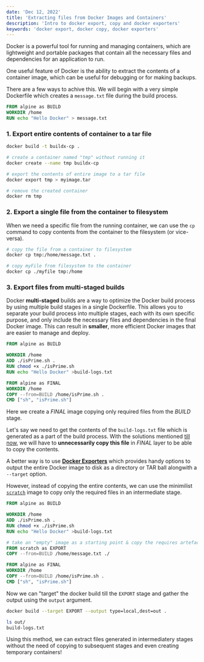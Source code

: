 ```yaml
---
date: 'Dec 12, 2022'
title: 'Extracting files from Docker Images and Containers'
description: 'Intro to docker export, copy and docker exporters'
keywords: 'docker export, docker copy, docker exporters'
---
```


Docker is a powerful tool for running and managing containers,
which are lightweight and portable packages that contain all the necessary files and dependencies for an application to run.

One useful feature of Docker is the ability to extract the contents of a container image,
which can be useful for debugging or for making backups.

There are a few ways to achive this.
We will begin with a very simple Dockerfile which creates a `message.txt` file during the build process.

```Dockerfile
FROM alpine as BUILD
WORKDIR /home
RUN echo "Hello Docker" > message.txt
```

### 1. Export entire contents of container to a tar file

```bash
docker build -t buildx-cp .

# create a container named "tmp" without running it
docker create --name tmp buildx-cp

# export the contents of entire image to a tar file
docker export tmp > myimage.tar

# remove the created container
docker rm tmp
```

### 2. Export a single file from the container to filesystem

When we need a specific file from the running container,
we can use the `cp` command to copy contents from the container to the filesystem (or vice-versa).

```bash
# copy the file from a container to filesystem
docker cp tmp:/home/message.txt .

# copy myFile from filesystem to the container
docker cp ./myfile tmp:/home
```

### 3. Export files from multi-staged builds

Docker **multi-staged** builds are a way to optimize the Docker build process by using multiple build stages in a single Dockerfile.
This allows you to separate your build process into multiple stages, each with its own specific purpose,
and only include the necessary files and dependencies in the final Docker image.
This can result in **smaller**, more efficient Docker images that are easier to manage and deploy.

```Dockerfile
FROM alpine as BUILD

WORKDIR /home
ADD ./isPrime.sh .
RUN chmod +x ./isPrime.sh
RUN echo "Hello Docker" >build-logs.txt

FROM alpine as FINAL
WORKDIR /home
COPY --from=BUILD /home/isPrime.sh .
CMD ["sh", "isPrime.sh"]
```

Here we create a _FINAL_ image copying only required files from the _BUILD_ stage.

Let's say we need to get the contents of the `build-logs.txt` file which is generated as a part of the build process.
With the solutions mentioned [till](#1-export-entire-contents-of-container-to-a-tar-file) [now](#2-export-a-single-file-from-the-container-to-filesystem), we will have to **unnecessarily copy this file** in _FINAL_ layer to be able to copy the contents.

A better way is to use [**Docker Exporters**](https://docs.docker.com/build/building/exporters/)
which provides handy options to output the entire Docker image to disk as a directory or TAR ball alongwith a `--target` option.

However, instead of copying the entire contents, we can use the minimilist [`scratch`](https://hub.docker.com/_/scratch)
image to copy only the required files in an intermediate stage.

```Dockerfile
FROM alpine as BUILD

WORKDIR /home
ADD ./isPrime.sh .
RUN chmod +x ./isPrime.sh
RUN echo "Hello Docker" >build-logs.txt

# take an "empty" image as a starting point & copy the requires artefacts
FROM scratch as EXPORT
COPY --from=BUILD /home/message.txt ./

FROM alpine as FINAL
WORKDIR /home
COPY --from=BUILD /home/isPrime.sh .
CMD ["sh", "isPrime.sh"]
```

Now we can "target" the docker build till the `EXPORT` stage and gather the output using the `output` argument.

```bash
docker build --target EXPORT --output type=local,dest=out .

ls out/
build-logs.txt
```

Using this method, we can extract files generated in intermediatery stages without the need of copying to subsequent stages
and even creating temporary containers!
